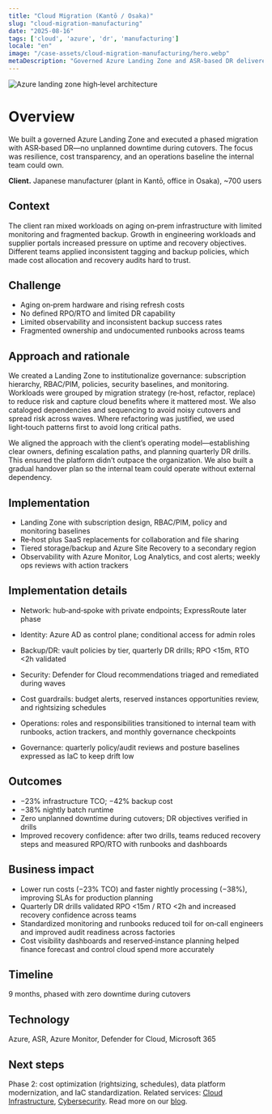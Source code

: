```yaml
---
title: "Cloud Migration (Kantō / Osaka)"
slug: "cloud-migration-manufacturing"
date: "2025-08-16"
tags: ['cloud', 'azure', 'dr', 'manufacturing']
locale: "en"
image: "/case-assets/cloud-migration-manufacturing/hero.webp"
metaDescription: "Governed Azure Landing Zone and ASR-based DR delivered zero-downtime cutovers, 23% lower TCO, and faster nightly processing for a Japan manufacturer."
---
```

![Azure landing zone high‑level architecture](/case-assets/cloud-migration-manufacturing/hero.webp "Azure Landing Zone")

# Overview
We built a governed Azure Landing Zone and executed a phased migration with ASR‑based DR—no unplanned downtime during cutovers. The focus was resilience, cost transparency, and an operations baseline the internal team could own.

**Client.** Japanese manufacturer (plant in Kantō, office in Osaka), ~700 users

## Context
The client ran mixed workloads on aging on‑prem infrastructure with limited monitoring and fragmented backup. Growth in engineering workloads and supplier portals increased pressure on uptime and recovery objectives. Different teams applied inconsistent tagging and backup policies, which made cost allocation and recovery audits hard to trust.

## Challenge
- Aging on‑prem hardware and rising refresh costs
- No defined RPO/RTO and limited DR capability
- Limited observability and inconsistent backup success rates
- Fragmented ownership and undocumented runbooks across teams

## Approach and rationale
We created a Landing Zone to institutionalize governance: subscription hierarchy, RBAC/PIM, policies, security baselines, and monitoring. Workloads were grouped by migration strategy (re‑host, refactor, replace) to reduce risk and capture cloud benefits where it mattered most. We also cataloged dependencies and sequencing to avoid noisy cutovers and spread risk across waves. Where refactoring was justified, we used light‑touch patterns first to avoid long critical paths.

We aligned the approach with the client’s operating model—establishing clear owners, defining escalation paths, and planning quarterly DR drills. This ensured the platform didn’t outpace the organization. We also built a gradual handover plan so the internal team could operate without external dependency.


## Implementation
- Landing Zone with subscription design, RBAC/PIM, policy and monitoring baselines
- Re‑host plus SaaS replacements for collaboration and file sharing
- Tiered storage/backup and Azure Site Recovery to a secondary region
- Observability with Azure Monitor, Log Analytics, and cost alerts; weekly ops reviews with action trackers

## Implementation details
- Network: hub‑and‑spoke with private endpoints; ExpressRoute later phase
- Identity: Azure AD as control plane; conditional access for admin roles
- Backup/DR: vault policies by tier, quarterly DR drills; RPO <15m, RTO <2h validated
- Security: Defender for Cloud recommendations triaged and remediated during waves

- Cost guardrails: budget alerts, reserved instances opportunities review, and rightsizing schedules

- Operations: roles and responsibilities transitioned to internal team with runbooks, action trackers, and monthly governance checkpoints

- Governance: quarterly policy/audit reviews and posture baselines expressed as IaC to keep drift low

## Outcomes
- −23% infrastructure TCO; −42% backup cost
- −38% nightly batch runtime
- Zero unplanned downtime during cutovers; DR objectives verified in drills
- Improved recovery confidence: after two drills, teams reduced recovery steps and measured RPO/RTO with runbooks and dashboards


## Business impact
- Lower run costs (−23% TCO) and faster nightly processing (−38%), improving SLAs for production planning
- Quarterly DR drills validated RPO <15m / RTO <2h and increased recovery confidence across teams
- Standardized monitoring and runbooks reduced toil for on‑call engineers and improved audit readiness across factories
- Cost visibility dashboards and reserved‑instance planning helped finance forecast and control cloud spend more accurately

## Timeline
9 months, phased with zero downtime during cutovers

## Technology
Azure, ASR, Azure Monitor, Defender for Cloud, Microsoft 365

## Next steps
Phase 2: cost optimization (rightsizing, schedules), data platform modernization, and IaC standardization. Related services: [Cloud Infrastructure](/services/cloud-infrastructure), [Cybersecurity](/services/it-security). Read more on our [blog](/blog).
